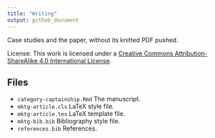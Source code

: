 ```yaml
---
title: "Writing"
output: github_document
---
```


Case studies and the paper, without its knitted PDF pushed.

License: This work is licensed under a [Creative Commons Attribution-ShareAlike 4.0 International License](https://creativecommons.org/licenses/by-sa/4.0/).

## Files

- `category-captainship.Rmd` The manuscript.
- `mktg-article.cls` LaTeX style file.
- `mktg-article.tex` LaTeX template file.
- `mktg-bib.bib` Bibliography style file.
- `references.bib` References.
